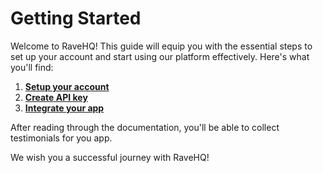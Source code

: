 # Getting Started

Welcome to RaveHQ! This guide will equip you with the essential steps to set up your account and start using our platform effectively. Here's what you'll find:

1. **[Setup your account](/docs/setup-your-account)**
2. **[Create API key](/docs/create-api-key)**
2. **[Integrate your app](/docs/integrate-your-app)**

After reading through the documentation, you'll be able to collect testimonials for you app.

We wish you a successful journey with RaveHQ!